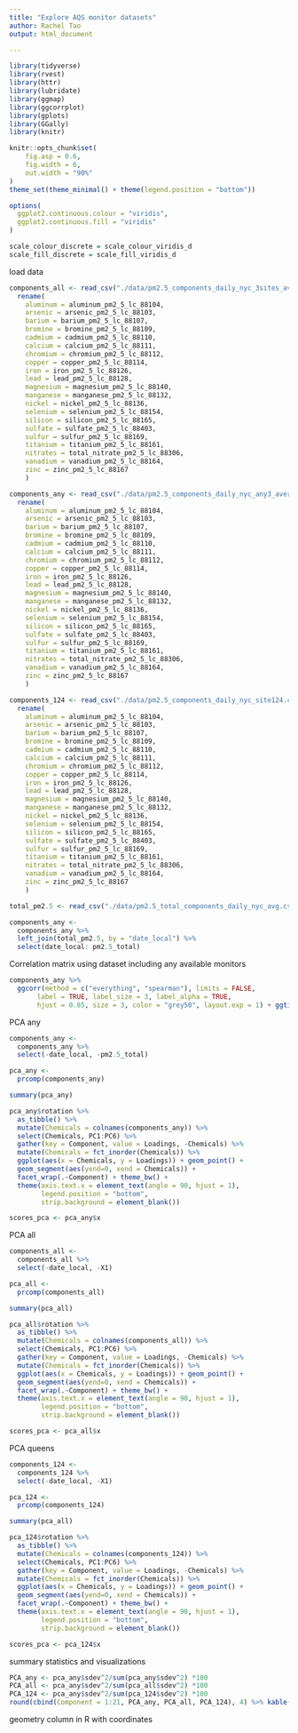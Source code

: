 ```yaml
---
title: "Explore AQS monitor datasets"
author: Rachel Tao
output: html_document

---
```


```r

library(tidyverse)
library(rvest)
library(httr)
library(lubridate)
library(ggmap)
library(ggcorrplot)
library(gplots)
library(GGally)
library(knitr)

knitr::opts_chunk$set(
	fig.asp = 0.6,
	fig.width = 6,
	out.width = "90%"
)
theme_set(theme_minimal() + theme(legend.position = "bottom"))

options(
  ggplot2.continuous.colour = "viridis",
  ggplot2.continuous.fill = "viridis"
)

scale_colour_discrete = scale_colour_viridis_d
scale_fill_discrete = scale_fill_viridis_d
```

load data

```r

components_all <- read_csv("./data/pm2.5_components_daily_nyc_3sites_averg.csv") %>% 
  rename(
    aluminum = aluminum_pm2_5_lc_88104, 
    arsenic = arsenic_pm2_5_lc_88103,
    barium = barium_pm2_5_lc_88107,
    bromine = bromine_pm2_5_lc_88109,
    cadmium = cadmium_pm2_5_lc_88110,
    calcium = calcium_pm2_5_lc_88111,
    chromium = chromium_pm2_5_lc_88112,
    copper = copper_pm2_5_lc_88114,
    iron = iron_pm2_5_lc_88126,
    lead = lead_pm2_5_lc_88128,
    magnesium = magnesium_pm2_5_lc_88140,
    manganese = manganese_pm2_5_lc_88132,
    nickel = nickel_pm2_5_lc_88136,
    selenium = selenium_pm2_5_lc_88154,
    silicon = silicon_pm2_5_lc_88165,
    sulfate = sulfate_pm2_5_lc_88403,
    sulfur = sulfur_pm2_5_lc_88169,
    titanium = titanium_pm2_5_lc_88161,
    nitrates = total_nitrate_pm2_5_lc_88306,
    vanadium = vanadium_pm2_5_lc_88164,
    zinc = zinc_pm2_5_lc_88167
    )

components_any <- read_csv("./data/pm2.5_components_daily_nyc_any3_averg.csv")%>% 
  rename(
    aluminum = aluminum_pm2_5_lc_88104, 
    arsenic = arsenic_pm2_5_lc_88103,
    barium = barium_pm2_5_lc_88107,
    bromine = bromine_pm2_5_lc_88109,
    cadmium = cadmium_pm2_5_lc_88110,
    calcium = calcium_pm2_5_lc_88111,
    chromium = chromium_pm2_5_lc_88112,
    copper = copper_pm2_5_lc_88114,
    iron = iron_pm2_5_lc_88126,
    lead = lead_pm2_5_lc_88128,
    magnesium = magnesium_pm2_5_lc_88140,
    manganese = manganese_pm2_5_lc_88132,
    nickel = nickel_pm2_5_lc_88136,
    selenium = selenium_pm2_5_lc_88154,
    silicon = silicon_pm2_5_lc_88165,
    sulfate = sulfate_pm2_5_lc_88403,
    sulfur = sulfur_pm2_5_lc_88169,
    titanium = titanium_pm2_5_lc_88161,
    nitrates = total_nitrate_pm2_5_lc_88306,
    vanadium = vanadium_pm2_5_lc_88164,
    zinc = zinc_pm2_5_lc_88167
    )

components_124 <- read_csv("./data/pm2.5_components_daily_nyc_site124.csv") %>% 
  rename(
    aluminum = aluminum_pm2_5_lc_88104, 
    arsenic = arsenic_pm2_5_lc_88103,
    barium = barium_pm2_5_lc_88107,
    bromine = bromine_pm2_5_lc_88109,
    cadmium = cadmium_pm2_5_lc_88110,
    calcium = calcium_pm2_5_lc_88111,
    chromium = chromium_pm2_5_lc_88112,
    copper = copper_pm2_5_lc_88114,
    iron = iron_pm2_5_lc_88126,
    lead = lead_pm2_5_lc_88128,
    magnesium = magnesium_pm2_5_lc_88140,
    manganese = manganese_pm2_5_lc_88132,
    nickel = nickel_pm2_5_lc_88136,
    selenium = selenium_pm2_5_lc_88154,
    silicon = silicon_pm2_5_lc_88165,
    sulfate = sulfate_pm2_5_lc_88403,
    sulfur = sulfur_pm2_5_lc_88169,
    titanium = titanium_pm2_5_lc_88161,
    nitrates = total_nitrate_pm2_5_lc_88306,
    vanadium = vanadium_pm2_5_lc_88164,
    zinc = zinc_pm2_5_lc_88167
    )

total_pm2.5 <- read_csv("./data/pm2.5_total_components_daily_nyc_avg.csv")

components_any <- 
  components_any %>%
  left_join(total_pm2.5, by = "date_local") %>%
  select(date_local: pm2.5_total)

```

Correlation matrix using dataset including any available monitors

```r
components_any %>% 
  ggcorr(method = c("everything", "spearman"), limits = FALSE,
       label = TRUE, label_size = 3, label_alpha = TRUE,
       hjust = 0.85, size = 3, color = "grey50", layout.exp = 1) + ggtitle("Correlation Matrix: NYC Air Pollution Dataset (any available monitor")
```

PCA any

```r

components_any <- 
  components_any %>% 
  select(-date_local, -pm2.5_total)

pca_any <- 
  prcomp(components_any)

summary(pca_any)

pca_any$rotation %>% 
  as_tibble() %>% 
  mutate(Chemicals = colnames(components_any)) %>% 
  select(Chemicals, PC1:PC6) %>% 
  gather(key = Component, value = Loadings, -Chemicals) %>%
  mutate(Chemicals = fct_inorder(Chemicals)) %>%
  ggplot(aes(x = Chemicals, y = Loadings)) + geom_point() +
  geom_segment(aes(yend=0, xend = Chemicals)) +
  facet_wrap(.~Component) + theme_bw() +
  theme(axis.text.x = element_text(angle = 90, hjust = 1),
        legend.position = "bottom",
        strip.background = element_blank())

scores_pca <- pca_any$x

```

PCA all

```r
components_all <- 
  components_all %>% 
  select(-date_local, -X1)

pca_all <- 
  prcomp(components_all)

summary(pca_all)

pca_all$rotation %>% 
  as_tibble() %>% 
  mutate(Chemicals = colnames(components_all)) %>% 
  select(Chemicals, PC1:PC6) %>% 
  gather(key = Component, value = Loadings, -Chemicals) %>%
  mutate(Chemicals = fct_inorder(Chemicals)) %>%
  ggplot(aes(x = Chemicals, y = Loadings)) + geom_point() +
  geom_segment(aes(yend=0, xend = Chemicals)) +
  facet_wrap(.~Component) + theme_bw() +
  theme(axis.text.x = element_text(angle = 90, hjust = 1),
        legend.position = "bottom",
        strip.background = element_blank())

scores_pca <- pca_all$x
```

PCA queens

```r
components_124 <- 
  components_124 %>% 
  select(-date_local, -X1)

pca_124 <- 
  prcomp(components_124)

summary(pca_all)

pca_124$rotation %>% 
  as_tibble() %>% 
  mutate(Chemicals = colnames(components_124)) %>% 
  select(Chemicals, PC1:PC6) %>% 
  gather(key = Component, value = Loadings, -Chemicals) %>%
  mutate(Chemicals = fct_inorder(Chemicals)) %>%
  ggplot(aes(x = Chemicals, y = Loadings)) + geom_point() +
  geom_segment(aes(yend=0, xend = Chemicals)) +
  facet_wrap(.~Component) + theme_bw() +
  theme(axis.text.x = element_text(angle = 90, hjust = 1),
        legend.position = "bottom",
        strip.background = element_blank())

scores_pca <- pca_124$x
```


summary statistics and visualizations

```r
PCA_any <- pca_any$sdev^2/sum(pca_any$sdev^2) *100
PCA_all <- pca_any$sdev^2/sum(pca_all$sdev^2) *100
PCA_124 <- pca_any$sdev^2/sum(pca_124$sdev^2) *100
round(cbind(Component = 1:21, PCA_any, PCA_all, PCA_124), 4) %>% kable()
```

geometry column in R with coordinates